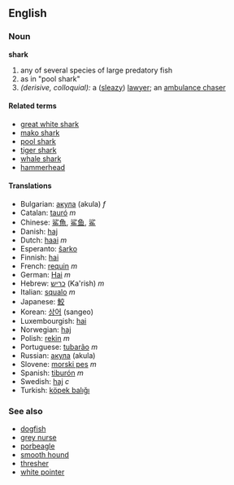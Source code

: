 {{wikipedia}}
==English==

===Noun===
'''shark'''

# any of several species of large predatory fish
# as in "pool shark"<!-- please insert real def -->
# ''(derisive, colloquial):'' a ([[sleazy]]) [[lawyer]]; an [[ambulance chaser]]

====Related terms====
*[[great white shark]]
*[[mako shark]]
*[[pool shark]]
*[[tiger shark]]
*[[whale shark]]
*[[hammerhead]]

====Translations====
*Bulgarian: [[акула]] (akula) ''f''
*Catalan: [[tauró]] ''m''
*Chinese: [[鲨魚]], [[鲨鱼]], [[鲨]]
*Danish: [[haj]]
*Dutch: [[haai]] ''m''
*Esperanto: [[ŝarko]]
*Finnish: [[hai]]
*French: [[requin]] ''m''
*German: [[Hai]] ''m''
*Hebrew: [[כריש]] (Ka'rish) ''m''
*Italian: [[squalo]] ''m''
*Japanese: [[鮫]]
*Korean: [[상어]] (sangeo)
*Luxembourgish: [[hai]]
*Norwegian: [[haj]]
*Polish: [[rekin]] ''m''
*Portuguese: [[tubarão]] ''m''
*Russian: [[акула]] (akula)
*Slovene: [[morski pes]] ''m''
*Spanish: [[tiburón]] ''m''
*Swedish: [[haj]] ''c''
*Turkish: [[köpek balığı]]

===See also===
*[[dogfish]]
*[[grey nurse]]
*[[porbeagle]]
*[[smooth hound]]
*[[thresher]]
*[[white pointer]]